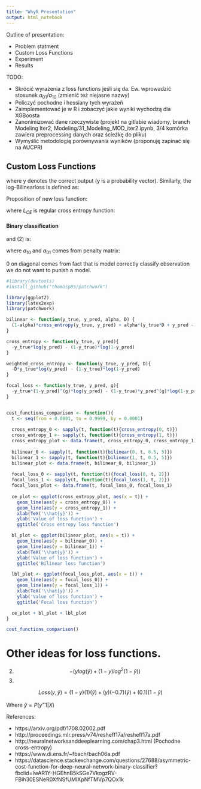 ```yaml
---
title: "WhyR Presentation"
output: html_notebook
---
```


Outline of presentation:

* Problem statment
* Custom Loss Functions
* Experiment
* Results

TODO:

* Skrócić wyrażenia z loss functions jeśli się da. Ew. wprowadzić stosunek $a_{01}/a_{10}$ (zmienić też niejasne nazwy)
* Policzyć pochodne i hessiany tych wyrażeń
* Zaimplementować je w R i zobaczyć jakie wyniki wychodzą dla XGBoosta
* Zanonimizować dane rzeczywiste (projekt na gitlabie wiadomy, branch Modeling Iter2, Modeling/31_Modeling_MOD_iter2.ipynb, 3/4 komórka zawiera preprocessing danych oraz ścieżkę do pliku)
* Wymyślić metodologię porównywania wyników (proponuję zapinać się na AUCPR)

Custom Loss Functions
---------------------

\begin{equation} \label{eq:bilinear}
  L_{B}=y^TA\hat{y}
\end{equation}

where y denotes the correct output (y is a probability vector).  Similarly, the log-Bilinearloss is defined as:

\begin{equation} \label{eq:logbilinear}
  L_{LB}=−y^TAlog(1−\hat{y})
\end{equation}
Proposition of new loss function:

\begin{equation} 
  L_{CE} + L_{B}= (1−\alpha)L_{CE}+\alpha yTA\hat{y}(3)
\end{equation}


\begin{equation} 
  L_{CE}+L_{B}= (1−\alpha)L_{CE}−\alpha yTAlog(1−\hat{y})
\end{equation}

where $L_{CE}$ is regular cross entropy function:

\begin{equation} 
  L_{CE}=−ylog(\hat{y})+(1−y)log(1−\hat{y}) 
\end{equation}

#### Binary classification

\begin{equation}  
  L_{L} = ya_{10} + \hat{y}a_{01} - y\hat{y}(a_{10}+a_{01}) 
\end{equation}

and (2) is:

\begin{equation} 
  L_{LB} = -log(\hat{y})*y*a_{10} - log(1-\hat{y})*(1-y)*a_{01}
\end{equation}

where $a_{10}$ and $a_{01}$ comes from penalty matrix:

\begin{equation}
  A  = \begin{bmatrix} 0 & a_{01} \\ a_{10} & 0 \end{bmatrix}
\end{equation}

0 on diagonal comes from fact that is model correctly classify observation we do not want to punish a model.


```r
#library(devtools)
#install_github("thomasp85/patchwork")

library(ggplot2)
library(latex2exp)
library(patchwork)

bilinear <- function(y_true, y_pred, alpha, D) {
  (1-alpha)*cross_entropy(y_true, y_pred) + alpha*(y_true*D + y_pred - y_true*y_pred*(1+D))
}

cross_entropy <- function(y_true, y_pred){
  -y_true*log(y_pred) - (1-y_true)*log(1-y_pred)
}

weighted_cross_entropy <- function(y_true, y_pred, D){
  -D*y_true*log(y_pred) - (1-y_true)*log(1-y_pred)
}

focal_loss <- function(y_true, y_pred, g){
  -y_true*(1-y_pred)^(g)*log(y_pred) - (1-y_true)*y_pred^(g)*log(1-y_pred)
}


cost_functions_comparison <- function(){
  t <- seq(from = 0.0001, to = 0.9999, by = 0.0001)
  
  cross_entropy_0 <- sapply(t, function(t){cross_entropy(0, t)})
  cross_entropy_1 <- sapply(t, function(t){cross_entropy(1, t)})
  cross_entropy_plot <- data.frame(t, cross_entropy_0, cross_entropy_1)
  
  bilinear_0 <- sapply(t, function(t){bilinear(0, t, 0.5, 5)})
  bilinear_1 <- sapply(t, function(t){bilinear(1, t, 0.5, 5)})
  bilinear_plot <- data.frame(t, bilinear_0, bilinear_1)
  
  focal_loss_0 <- sapply(t, function(t){focal_loss(0, t, 2)})
  focal_loss_1 <- sapply(t, function(t){focal_loss(1, t, 2)})
  focal_loss_plot <- data.frame(t, focal_loss_0, focal_loss_1)
  
  ce_plot <- ggplot(cross_entropy_plot, aes(x = t)) + 
    geom_line(aes(y = cross_entropy_0)) + 
    geom_line(aes(y = cross_entropy_1)) +
    xlab(TeX('\\hat{y}')) + 
    ylab('Value of loss function') +
    ggtitle('Cross entropy loss function')

  bl_plot <- ggplot(bilinear_plot, aes(x = t)) + 
    geom_line(aes(y = bilinear_0)) + 
    geom_line(aes(y = bilinear_1)) +
    xlab(TeX('\\hat{y}')) + 
    ylab('Value of loss function') +
    ggtitle('Bilinear loss function')

  lbl_plot <- ggplot(focal_loss_plot, aes(x = t)) + 
    geom_line(aes(y = focal_loss_0)) + 
    geom_line(aes(y = focal_loss_1)) +
    xlab(TeX('\\hat{y}')) + 
    ylab('Value of loss function') +
    ggtitle('Focal loss function')

  ce_plot + bl_plot + lbl_plot 
}

```

```r
cost_functions_comparison()
```


# Other ideas for loss functions.

2)
$$
−(ylog(\hat{y})+(1−y)log^2(1−\hat{y}))
$$
3)

$$Loss(y,\hat{y})=(1−y)(1)(\hat{y})+(y)(−0.7)(\hat{y})+(0.1)(1−\hat{y})$$

Where $\hat{y}=P(y^=1|X)$

References:

* https://arxiv.org/pdf/1708.02002.pdf
* http://proceedings.mlr.press/v74/resheff17a/resheff17a.pdf
* http://neuralnetworksanddeeplearning.com/chap3.html (Pochodne cross-entropy)
* https://www.di.ens.fr/~fbach/bach06a.pdf
* https://datascience.stackexchange.com/questions/27688/asymmetric-cost-function-for-deep-neural-network-binary-classifier?fbclid=IwAR1Y-HGEhnB5kSGe7VkogzRV-FBih30ESNeR0XfNSfUMIXpNfTMVp7QOx1k
